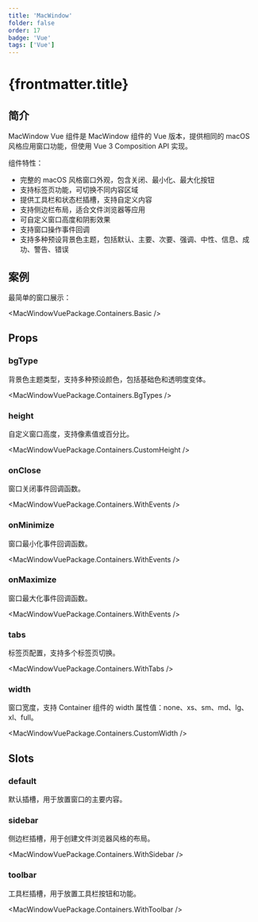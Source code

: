 ```yaml
---
title: 'MacWindow'
folder: false
order: 17
badge: 'Vue'
tags: ['Vue']
---
```



# {frontmatter.title}

## 简介

MacWindow Vue 组件是 MacWindow 组件的 Vue 版本，提供相同的 macOS 风格应用窗口功能，但使用 Vue 3 Composition API 实现。

组件特性：

- 完整的 macOS 风格窗口外观，包含关闭、最小化、最大化按钮
- 支持标签页功能，可切换不同内容区域
- 提供工具栏和状态栏插槽，支持自定义内容
- 支持侧边栏布局，适合文件浏览器等应用
- 可自定义窗口高度和阴影效果
- 支持窗口操作事件回调
- 支持多种预设背景色主题，包括默认、主要、次要、强调、中性、信息、成功、警告、错误

## 案例

最简单的窗口展示：

<MacWindowVuePackage.Containers.Basic />

## Props

### bgType
背景色主题类型，支持多种预设颜色，包括基础色和透明度变体。

<MacWindowVuePackage.Containers.BgTypes />

### height
自定义窗口高度，支持像素值或百分比。

<MacWindowVuePackage.Containers.CustomHeight />

### onClose
窗口关闭事件回调函数。

<MacWindowVuePackage.Containers.WithEvents />

### onMinimize
窗口最小化事件回调函数。

<MacWindowVuePackage.Containers.WithEvents />

### onMaximize
窗口最大化事件回调函数。

<MacWindowVuePackage.Containers.WithEvents />

### tabs
标签页配置，支持多个标签页切换。

<MacWindowVuePackage.Containers.WithTabs />

### width
窗口宽度，支持 Container 组件的 width 属性值：none、xs、sm、md、lg、xl、full。

<MacWindowVuePackage.Containers.CustomWidth />

## Slots

### default
默认插槽，用于放置窗口的主要内容。

### sidebar
侧边栏插槽，用于创建文件浏览器风格的布局。

<MacWindowVuePackage.Containers.WithSidebar />

### toolbar
工具栏插槽，用于放置工具栏按钮和功能。

<MacWindowVuePackage.Containers.WithToolbar />
